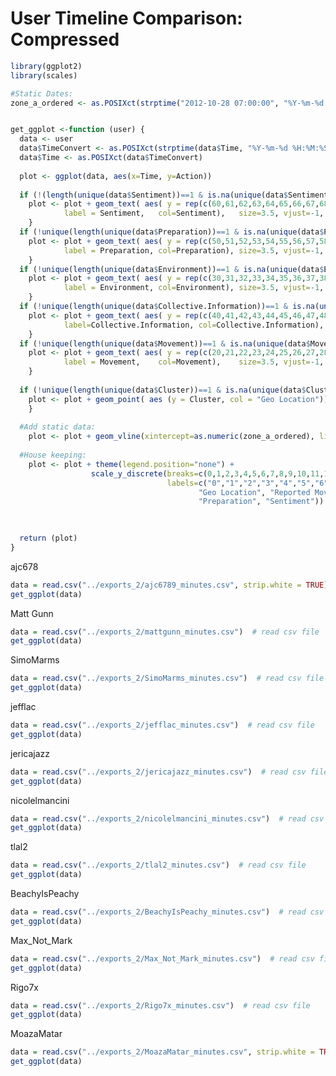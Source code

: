User Timeline Comparison: Compressed
========================================================

```r
library(ggplot2)
library(scales)

#Static Dates:
zone_a_ordered <- as.POSIXct(strptime("2012-10-28 07:00:00", "%Y-%m-%d %H:%M:%S"), tz="EST")


get_ggplot <-function (user) {
  data <- user
  data$TimeConvert <- as.POSIXct(strptime(data$Time, "%Y-%m-%d %H:%M:%S %z"), tz="EST")
  data$Time <- as.POSIXct(data$TimeConvert)
  
  plot <- ggplot(data, aes(x=Time, y=Action))
  
  if (!(length(unique(data$Sentiment))==1 & is.na(unique(data$Sentiment)))){
    plot <- plot + geom_text( aes( y = rep(c(60,61,62,63,64,65,66,67,68,69),1500), 
            label = Sentiment,   col=Sentiment),   size=3.5, vjust=-1, angle=10)
    }
  if (!unique(length(unique(data$Preparation))==1 & is.na(unique(data$Preparation)))){
    plot <- plot + geom_text( aes( y = rep(c(50,51,52,53,54,55,56,57,58,59),1500), 
            label = Preparation, col=Preparation), size=3.5, vjust=-1, angle=10)
    }
  if (!unique(length(unique(data$Environment))==1 & is.na(unique(data$Environment)))){
    plot <- plot + geom_text( aes( y = rep(c(30,31,32,33,34,35,36,37,38,39),1500), 
            label = Environment, col=Environment), size=3.5, vjust=-1, angle=10)
    }
  if (!unique(length(unique(data$Collective.Information))==1 & is.na(unique(data$Collective.Information)))){
    plot <- plot + geom_text( aes( y = rep(c(40,41,42,43,44,45,46,47,48,49),1500), 
            label=Collective.Information, col=Collective.Information), size=3.5, vjust=-1, angle=10)
    }
  if (!unique(length(unique(data$Movement))==1 & is.na(unique(data$Movement)))){
    plot <- plot + geom_text( aes( y = rep(c(20,21,22,23,24,25,26,27,28,29),1500),   
            label = Movement,    col=Movement),    size=3.5, vjust=-1, angle=10)
    }
    
  if (!unique(length(unique(data$Cluster))==1 & is.na(unique(data$Cluster)))){
    plot <- plot + geom_point( aes (y = Cluster, col = "Geo Location"))
    }
  
  #Add static data:
    plot <- plot + geom_vline(xintercept=as.numeric(zone_a_ordered), linetype="dotted", label="Evacuation Ordered")
  
  #House keeping:
    plot <- plot + theme(legend.position="none") +
                  scale_y_discrete(breaks=c(0,1,2,3,4,5,6,7,8,9,10,11,12,13,14,15,16,17,18,19,20,30,40,50,60,69), 
                                   labels=c("0","1","2","3","4","5","6","7","8","9","10","11","12","13","14","15","16","17","18","19",
                                          "Geo Location", "Reported Movement", "Environment","Collective Information", 
                                          "Preparation", "Sentiment"))
                                   
                                  

  return (plot)
}

```
ajc678
```r
data = read.csv("../exports_2/ajc6789_minutes.csv", strip.white = TRUE)  # read csv file 
get_ggplot(data)

```
Matt Gunn
```r
data = read.csv("../exports_2/mattgunn_minutes.csv")  # read csv file 
get_ggplot(data)
```
SimoMarms
```r
data = read.csv("../exports_2/SimoMarms_minutes.csv")  # read csv file 
get_ggplot(data)
```
jefflac
```r
data = read.csv("../exports_2/jefflac_minutes.csv")  # read csv file 
get_ggplot(data)
```
jericajazz
```r
data = read.csv("../exports_2/jericajazz_minutes.csv")  # read csv file 
get_ggplot(data)
```
nicolelmancini
```r
data = read.csv("../exports_2/nicolelmancini_minutes.csv")  # read csv file 
get_ggplot(data)
```
tlal2
```r
data = read.csv("../exports_2/tlal2_minutes.csv")  # read csv file 
get_ggplot(data)
```
BeachyIsPeachy
```r
data = read.csv("../exports_2/BeachyIsPeachy_minutes.csv")  # read csv file 
get_ggplot(data)
```
Max_Not_Mark
```r
data = read.csv("../exports_2/Max_Not_Mark_minutes.csv")  # read csv file 
get_ggplot(data)
```
Rigo7x
```r
data = read.csv("../exports_2/Rigo7x_minutes.csv")  # read csv file 
get_ggplot(data)
```
MoazaMatar
```r
data = read.csv("../exports_2/MoazaMatar_minutes.csv", strip.white = TRUE)  # read csv file 
get_ggplot(data)
```